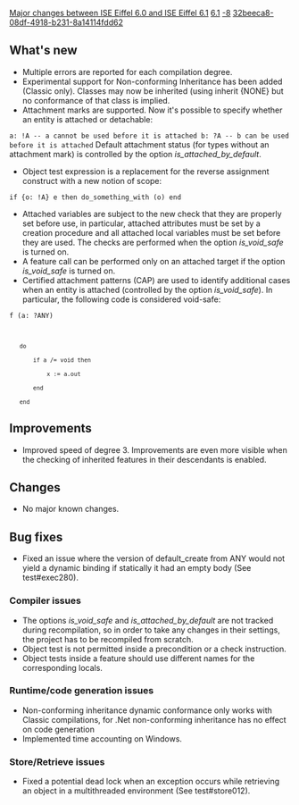 [[Property:title|Major changes between ISE Eiffel 6.0 and ISE Eiffel 6.1]]
[[Property:link_title|6.1]]
[[Property:weight|-8]]
[[Property:uuid|32beeca8-08df-4918-b231-8a14114fdd62]]
==What's new==

{{seealso|See also: [[Differences between standard ECMA-367 and Eiffel Software implementation|Differences between standard ECMA-367 and Eiffel Software implementation]] }}
* Multiple errors are reported for each compilation degree.
* Experimental support for Non-conforming Inheritance has been added (Classic only). Classes may now be inherited (using inherit {NONE} but no conformance of that class is implied.
* Attachment marks are supported. Now it's possible to specify whether an entity is attached or detachable:
<code>a: !A -- a cannot be used before it is attached
b: ?A -- b can be used before it is attached</code>
Default attachment status (for types without an attachment mark) is controlled by the option ''is_attached_by_default''.
* Object test expression is a replacement for the reverse assignment construct with a new notion of scope: 
<code>if {o: !A} e then do_something_with (o) end</code>

* Attached variables are subject to the new check that they are properly set before use, in particular, attached attributes must be set by a creation procedure and all attached local variables must be set before they are used. The checks are performed when the option ''is_void_safe'' is turned on.
* A feature call can be performed only on an attached target if the option ''is_void_safe'' is turned on.
* Certified attachment patterns (CAP) are used to identify additional cases when an entity is attached (controlled by the option ''is_void_safe''). In particular, the following code is considered void-safe:
<code>f (a: ?ANY)
	do
		if a /= void then
			x := a.out
		end
	end</code>


==Improvements==
* Improved speed of degree 3. Improvements are even more visible when the checking of inherited features in their descendants is enabled.

==Changes==
* No major known changes.

==Bug fixes==
* Fixed an issue where the version of <eiffel>default_create</eiffel> from <eiffel>ANY</eiffel> would not yield a dynamic binding if statically it had an empty body (See test#exec280).

===Compiler issues===
* The options ''is_void_safe'' and ''is_attached_by_default'' are not tracked during recompilation, so in order to take any changes in their settings, the project has to be recompiled from scratch.
* Object test is not permitted inside a precondition or a check instruction.
* Object tests inside a feature should use different names for the corresponding locals.

===Runtime/code generation issues===
* Non-conforming inheritance dynamic conformance only works with Classic compilations, for .Net non-conforming inheritance has no effect on code generation
* Implemented time accounting on Windows.

===Store/Retrieve issues===
* Fixed a potential dead lock when an exception occurs while retrieving an object in a multithreaded environment (See test#store012).




